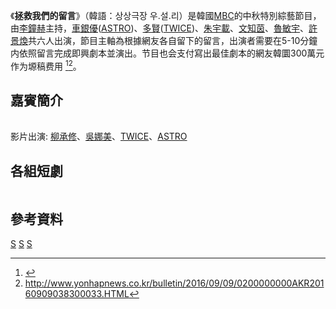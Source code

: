 {{multiple issues|
{{advert|time=2017-02-15T10:13:05+00:00}}
{{copyedit|time=2017-02-15T10:13:05+00:00}}
{{expand|time=2017-02-15T10:13:05+00:00}}
{{refimprove|time=2017-02-15T10:13:05+00:00}}
{{Notability Unreferenced |time=2017-02-17T18:47:22+00:00}}
}}
{{電視節目信息框
|名稱       = 拯救我們的留言
|原名       = {{lang|kor|상상극장 우.설.리}} 
|圖片       = [[File:Save_Our_Message_Logo.png|260px]]
|圖說       = 
|類型       = [[綜藝節目|綜藝節目]]、[[真人秀|真人秀]]
|主持       = [[李鐘赫|李鐘赫]]
|地區       = {{KOR}}
|語言       = [[韓語|韓語]]
|製片人     = 
|developer  =
|每集長     = 約70分鐘
|電視臺     = [[MBC|MBC]]
|視頻制式   = [[1080i|1080i]] ([[HDTV|HDTV]])
|音頻制式   = [[立體聲|立體聲]]
|首播國家   = {{KOR}}
|集數       = 1集
|開始       = 2016年9月15日
|結束       = 
|官方網站   = 
|tv_com_id  = 
|related    = 	
| 台灣名稱  = 
|}}

《'''拯救我們的留言'''》（韓語：상상극장 우.설.리）是韓國[[MBC|MBC]]的中秋特別綜藝節目，由[[李鐘赫|李鐘赫]]主持，[[車銀優|車銀優]]([[ASTRO|ASTRO]])、[[多賢|多賢]]([[TWICE|TWICE]])、[[朱宇載|朱宇載]]、[[文知茵|文知茵]]、[[魯敏宇|魯敏宇]]、[[許景煥|許景煥]]共六人出演，節目主軸為根據網友各自留下的留言，出演者需要在5-10分鐘内依照留言完成即興劇本並演出。节目也会支付寫出最佳劇本的網友韓圜300萬元作为塬稿费用
<ref>{{Cite web |url=http://www.asiatoday.co.kr/view.php?key=20160915001323431 |title=存档副本 |access-date=2017-02-15 |archive-date=2020-10-19 |archive-url=https://web.archive.org/web/20201019215213/https://www.asiatoday.co.kr/view.php?key=20160915001323431 |dead-url=no }}</ref><ref>http://www.yonhapnews.co.kr/bulletin/2016/09/09/0200000000AKR20160909038300033.HTML</ref>。

== 嘉賓簡介 ==
{|class=wikitable style=text-align:center width=45% 
|-
|-style="background:yellow; font-weight:bold; text-align:center;"
|style="width: 20%"|姓名
|style="width: 25%"|職業
|- 
|[[車銀優|車銀優]] ||演員、歌手 ([[ASTRO|ASTRO]]) 
|- 
|[[多賢|多賢]] ||歌手 ([[TWICE|TWICE]]) 
|- 
|[[朱宇宰|朱宇宰]]|| 模特兒
|- 
|[[文知茵|文知茵]] || 演員
|- 
|[[魯敏宇|魯敏宇]] || 演員、歌手
|- 
|[[許景煥|許景煥]] || 搞笑藝人
|}

影片出演: [[柳承修|柳承修]]、[[吳娜美|吳娜美]]、[[TWICE|TWICE]]、[[ASTRO|ASTRO]]

==各組短劇==
{|class=wikitable style=text-align:center width=60% 
|-
|-style="background:yellow; font-weight:bold; text-align:center;"
|style="width: 20%"|組合
|style="width: 25%"|題材
|style="width: 25%"|題目
|style="width: 15%"|特別出演
|- 
|車銀優 x 多賢 ||浪漫x喜劇 ||旋風轉學生 ||[[文彬|文彬]] ([[ASTRO|ASTRO]])
|- 
|朱宇載 x 文知茵 ||人類x奇幻 ||一起生活的女人 ||[[朴敏荷|朴敏荷]]
|- 
|魯敏宇 x 許景煥 ||動作x推理 ||胸口行 ||
|}

==參考資料==
{{Reflist}}



[[Category:文化广播公司|S]]
[[Category:韓國電視節目|S]]
[[Category:韓國綜藝節目|S]]